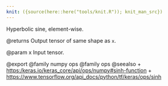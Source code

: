 ```yaml
---
knit: ({source(here::here("tools/knit.R")); knit_man_src})
---
```

Hyperbolic sine, element-wise.

@returns
    Output tensor of same shape as `x`.

@param x
Input tensor.

@export
@family numpy ops
@family ops
@seealso
+ <https:/keras.io/keras_core/api/ops/numpy#sinh-function>
+ <https://www.tensorflow.org/api_docs/python/tf/keras/ops/sinh>
